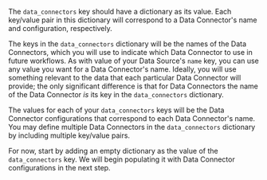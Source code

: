 The `data_connectors` key should have a dictionary as its value.  Each key/value pair in this dictionary will correspond to a Data Connector's name and configuration, respectively.

The keys in the `data_connectors` dictionary will be the names of the Data Connectors, which you will use to indicate which Data Connector to use in future workflows.  As with value of your Data Source's `name` key, you can use any value you want for a Data Connector's name.  Ideally, you will use something relevant to the data that each particular Data Connector will provide; the only significant difference is that for Data Connectors the name of the Data Connector _is_ its key in the `data_connectors` dictionary.

The values for each of your `data_connectors` keys will be the Data Connector configurations that correspond to each Data Connector's name.  You may define multiple Data Connectors in the `data_connectors` dictionary by including multiple key/value pairs.

For now, start by adding an empty dictionary as the value of the `data_connectors` key.  We will begin populating it with Data Connector configurations in the next step.